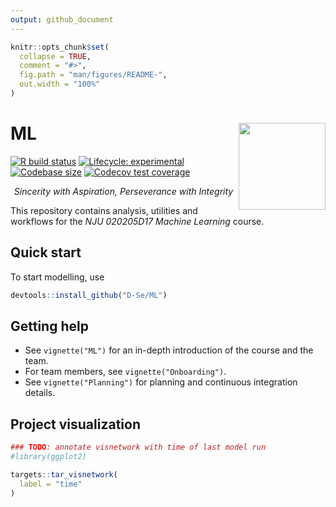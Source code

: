```yaml
---
output: github_document
---
```


<!-- README.md is generated from README.Rmd. Please edit that file -->

```r
knitr::opts_chunk$set(
  collapse = TRUE,
  comment = "#>",
  fig.path = "man/figures/README-",
  out.width = "100%"
)
```

# ML <img src="man/figures/logo.png" align="right" height="139" />

<!-- badges: start -->
[![R build status](https://github.com/D-Se/ML/workflows/R-CMD-check/badge.svg)](https://github.com/D-Se/ML/actions)
[![Lifecycle: experimental](https://img.shields.io/badge/lifecycle-experimental-orange.svg)](https://lifecycle.r-lib.org/articles/stages.html#experimental)
[![Codebase size](https://img.shields.io/github/languages/code-size/D-Se/ML.svg)](https://github.com/D-Se/ML)
[![Codecov test coverage](https://codecov.io/gh/D-Se/ML/branch/master/graph/badge.svg)](https://app.codecov.io/gh/D-Se/ML?branch=master)
<!-- badges: end -->

<center>

*Sincerity with Aspiration, Perseverance with Integrity*

</center>

This repository contains analysis, utilities and workflows for the *NJU 020205D17 Machine Learning* course.

## Quick start 

To start modelling, use
``` r
devtools::install_github("D-Se/ML")
```

## Getting help
- See `vignette("ML")` for an in-depth introduction of the course and the team.
- For team members, see `vignette("Onboarding")`. 
- See `vignette("Planning")` for planning and continuous integration details.

## Project visualization

[//]: # (Insert targets workflow visualization here)


```r
### TODO: annotate visnetwork with time of last model run
#library(ggplot2)

targets::tar_visnetwork(
  label = "time"
)
```
